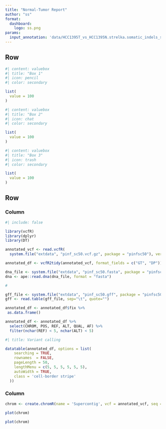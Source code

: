 ---
title: "Normal-Tumor Report"
author: "ss"
format: 
  dashboard:
    logo: ss.png
params:
  input_annotation: 'data/HCC1395T_vs_HCC1395N.strelka.somatic_indels_snpEff.ann.vcf.gz'
---

## Row

```{r}
#| content: valuebox
#| title: "Box 1"
#| icon: pencil
#| color: secondary

list(
  value = 100
) 

```

```{r}
#| content: valuebox
#| title: "Box 2"
#| icon: chat
#| color: secondary

list(
  value = 100
)

```

```{r}
#| content: valuebox
#| title: "Box 3"
#| icon: trash
#| color: secondary

list(
  value = 100
)

```

## Row

### Column {width="75%"}

```{r}
#| include: false

library(vcfR)
library(dplyr)
library(DT)

```

```{r}

annotated_vcf <- read.vcfR(
  system.file("extdata", "pinf_sc50.vcf.gz", package = "pinfsc50"), verbose = FALSE)

annotated_df <- vcfR2tidy(annotated_vcf, format_fields = c("GT", "DP"))

```

```{r}

dna_file <- system.file("extdata", "pinf_sc50.fasta", package = "pinfsc50")
dna <- ape::read.dna(dna_file, format = "fasta")

#

gff_file <- system.file("extdata", "pinf_sc50.gff", package = "pinfsc50")
gff <- read.table(gff_file, sep="\t", quote="")

```


```{r}

annotated_df <- annotated_df$fix %>%
 as.data.frame()

annotated_df <- annotated_df %>%
  select(CHROM, POS, REF, ALT, QUAL, AF) %>%
  filter(nchar(REF) < 5, nchar(ALT) < 5)

```

```{r}
#| title: Variant calling

datatable(annotated_df, options = list(
    searching = TRUE,
    rownames  = FALSE,
    pageLength = 50,
    lengthMenu = c(5, 5, 5, 5, 5, 5),
    autoWidth = TRUE,
    class = 'cell-border stripe'
  ))

```

### Column {width="25%"}

```{r}

chrom <- create.chromR(name = 'Supercontig', vcf = annotated_vcf, seq = dna, ann = gff)

plot(chrom)

```

```{r}

plot(chrom)

```


